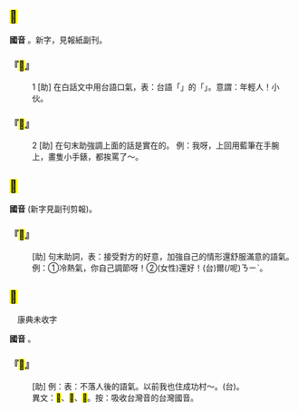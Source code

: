 
==<mark>&#xf9ae4;</mark>{{ruby|·|ㄧㄝ}}==



'''國音''' {{ruby|·|ㄧㄝ}}。新字，見報紙副刊。

    

==='''『<mark>&#xf9ae4;</mark>{{ruby|·|ㄧㄝ}}』'''===
:1  [助] 在白話文中用台語口氣，表：台語「{{ruby|少|ㄒㄧㄠˋ}}{{ruby|年|ㄌㄧㄢˊ}}{{ruby|丌|ㆤ}}」的「{{ruby|丌|ㆤ}}」。意謂：年輕人！小伙{{ruby|子|·ㄗˇ}}。
    

==='''『<mark>&#xf9ae4;</mark>{{ruby|·|ㄧㄝ}}』'''===
:2  [助] 在句末助強調上面的話是實在的。 例：我呀，上回用藍筆在手腕上，畫隻小手錶，都挨罵了～。
    

==<mark>&#xf9ae5;</mark>{{ruby|·|ㄧㄝ}}==



'''國音''' {{ruby|·|ㄧㄝ}}(新字見副刊剪報)。

    

==='''『<mark>&#xf9ae5;</mark>{{ruby|·|ㄧㄝ}}』'''===
: [助] 句末助詞，表：接受對方的好意，加強自己的情形還舒服滿意的語氣。 例：①冷熱氣，你自己調節呀！②(女性)還好{{ruby|～|·ㄧㄝ}}！(台){{ruby|猶|ㄧㄠˋ}}{{ruby|好|ㄏㄜˋ}}{{ruby|勢|ㄙㆤ˪}}爾(/呢)<rt>ㄋㄧˋ</rt>{{ruby|/|ㄋㄧ}}{{ruby|→|ㄋㆤㆷ}}{{ruby|/|ㄋㄧㆷ}}。
    

==<mark>&#xf9ae6;</mark>{{ruby|·|ㄧㄝ}}==

　康典未收字

'''國音''' {{ruby|·|ㄧㄝ}}。

    

==='''『<mark>&#xf9ae6;</mark>{{ruby|·|ㄧㄝ}}』'''===
: [助] 例：表：不落人後的語氣。以前我也住成功村～。(台){{ruby|人|ㄌㄤˊ}}{{ruby|我|ㆣㄨㄚˋ}}{{ruby|以|ㄧˋ}}{{ruby|前|ㄐㄧㄥˊ}}{{ruby|亦|ㄧㄚㆷ ͘}}{{ruby|曾|ㆠㄚㆵ}}{{ruby|遰|ㄉㄨㄚˋ}}{{ruby|成|ㄒㄧㄥˊ}}{{ruby|功|ㄍㆲ}}{{ruby|新|ㄒㄧㄣ}}{{ruby|村|ㄘㄨㄣ}}{{ruby|( )|ㄋㆤㆷ}}{{ruby|( )|ㆤ}}。
:異文：<mark>&#xf9ae6;</mark>、<mark>&#xf9ae5;</mark>、<mark>&#xf9ae4;</mark>。按：吸收台灣音的台灣國音。
:
    
